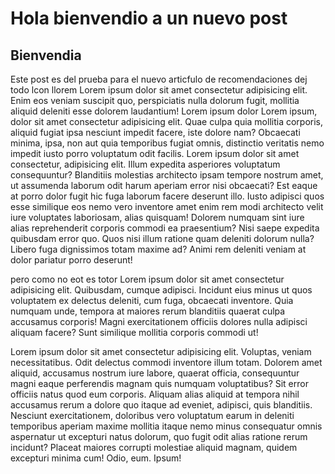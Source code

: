 # Hola bienvendio a un nuevo post

## Bienvendia

Este post es del prueba para el nuevo articfulo de recomendaciones dej todo lcon llorem Lorem ipsum dolor sit amet consectetur adipisicing elit. Enim eos veniam suscipit quo, perspiciatis nulla dolorum fugit, mollitia aliquid deleniti esse dolorem laudantium! Lorem ipsum dolor Lorem ipsum, dolor sit amet consectetur adipisicing elit. Quae culpa quia mollitia corporis, aliquid fugiat ipsa nesciunt impedit facere, iste dolore nam? Obcaecati minima, ipsa, non aut quia temporibus fugiat omnis, distinctio veritatis nemo impedit iusto porro voluptatum odit facilis. Lorem ipsum dolor sit amet consectetur, adipisicing elit. Illum expedita asperiores voluptatum consequuntur? Blanditiis molestias architecto ipsam tempore nostrum amet, ut assumenda laborum odit harum aperiam error nisi obcaecati? Est eaque at porro dolor fugit hic fuga laborum facere deserunt illo. Iusto adipisci quos esse similique eos nemo vero inventore amet enim rem modi architecto velit iure voluptates laboriosam, alias quisquam! Dolorem numquam sint iure alias reprehenderit corporis commodi ea praesentium? Nisi saepe expedita quibusdam error quo. Quos nisi illum ratione quam deleniti dolorum nulla? Libero fuga dignissimos totam maxime ad? Animi rem deleniti veniam at dolor pariatur porro deserunt!

pero como no eot es totor Lorem ipsum dolor sit amet consectetur adipisicing elit. Quibusdam, cumque adipisci. Incidunt eius minus ut quos voluptatem ex delectus deleniti, cum fuga, obcaecati inventore. Quia numquam unde, tempora at maiores rerum blanditiis quaerat culpa accusamus corporis! Magni exercitationem officiis dolores nulla adipisci aliquam facere? Sunt similique mollitia corporis commodi ut!

Lorem ipsum dolor sit amet consectetur adipisicing elit. Voluptas, veniam necessitatibus. Odit delectus commodi inventore illum totam. Dolorem amet aliquid, accusamus nostrum iure labore, quaerat officia, consequuntur magni eaque perferendis magnam quis numquam voluptatibus? Sit error officiis natus quod eum corporis. Aliquam alias aliquid at tempora nihil accusamus rerum a dolore quo itaque ad eveniet, adipisci, quis blanditiis. Nesciunt exercitationem, doloribus vero voluptatum earum in deleniti temporibus aperiam maxime mollitia itaque nemo minus consequatur omnis aspernatur ut excepturi natus dolorum, quo fugit odit alias ratione rerum incidunt? Placeat maiores corrupti molestiae aliquid magnam, quidem excepturi minima cum! Odio, eum. Ipsum!
